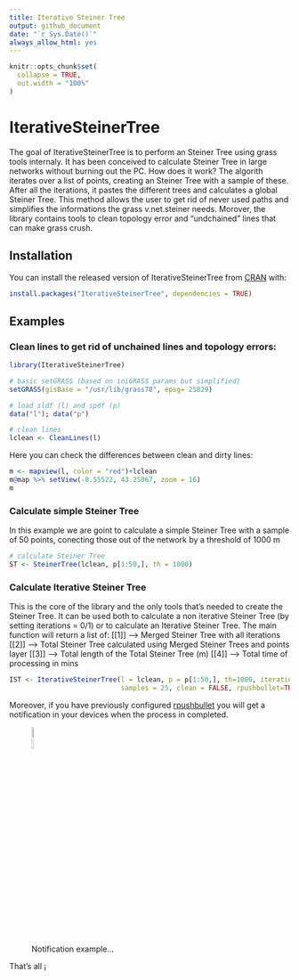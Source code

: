 ```yaml
---
title: Iterative Steiner Tree
output: github_document
date: "`r Sys.Date()`"
always_allow_html: yes
---
```


<!-- README.md is generated from README.Rmd. Please edit that file -->

```r
knitr::opts_chunk$set(
  collapse = TRUE,
  out.width = "100%"
)
```

# IterativeSteinerTree

<!-- badges: start -->
<!-- badges: end -->

The goal of IterativeSteinerTree is to perform an Steiner Tree using grass tools internaly. It has been conceived to calculate Steiner Tree in large networks without burning out the PC. How does it work? The algorith iterates over a list of points, creating an Steiner Tree with a sample of these. After all the iterations, it pastes the different trees and calculates a global Steiner Tree. This method allows the  user to get rid of never used paths and simplifies the informations the grass v.net.steiner needs. Morover, the library contains tools to clean topology error and "undchained" lines that can make grass crush.

## Installation

You can install the released version of IterativeSteinerTree from [CRAN](https://CRAN.R-project.org) with:

``` r
install.packages("IterativeSteinerTree", dependencies = TRUE)
```

## Examples

### Clean lines to get rid of unchained lines and topology errors:

```r
library(IterativeSteinerTree)

# basic setGRASS (based on iniGRASS params but simplified)
setGRASS(gisBase = "/usr/lib/grass78", epsg= 25829)

# load sldf (l) and spdf (p)
data("l"); data("p")

# clean lines
lclean <- CleanLines(l)
```

Here you can check the differences between clean and dirty lines:
```r
m <- mapview(l, color = "red")+lclean
m@map %>% setView(-8.55522, 43.25067, zoom = 16)
m
```

### Calculate simple Steiner Tree
In this example we are goint to calculate a simple Steiner Tree with a sample of 
50 points, conecting those out of the network by a threshold of 1000 m

```r
# calculate Steiner Tree
ST <- SteinerTree(lclean, p[1:50,], th = 1000)
```

### Calculate Iterative Steiner Tree
This is the core of the library and the only tools that's needed to create the Steiner Tree. It can be used both to calculate a non iterative Steiner Tree (by setting iterations = 0/1) or to calculate an Iterative Steiner Tree. The main function will return a list of: 
[[1]] --> Merged Steiner Tree with all iterations
[[2]] --> Total Steiner Tree calculated using Merged Steiner Trees and points layer
[[3]] --> Total length of the Total Steiner Tree (m)
[[4]] --> Total time of processing in mins

```r
IST <- IterativeSteinerTree(l = lclean, p = p[1:50,], th=1000, iterations = 10,
                            samples = 25, clean = FALSE, rpushbullet=TRUE)
```

Moreover, if you have previously configured [rpushbullet](https://github.com/eddelbuettel/rpushbullet)
you will get a notification in your devices when the process in completed.

![Notification example...](./man/figures/rpushbullet.png){width=10%}


That's all ¡
